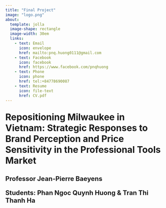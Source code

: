 ```yaml
---
title: "Final Project"
image: "logo.png"
about:
  template: jolla
  image-shape: rectangle
  image-width: 30em
  links: 
    - text: Email
      icon: envelope
      href: mailto:pnq.huong0111@gmail.com
    - text: Facebook
      icon: facebook
      href: https://www.facebook.com/pnqhuong
    - text: Phone
      icon: phone
      href: tel:+84778690087
    - text: Resume
      icon: file-text
      href: CV.pdf
---
```

<div class="center-text">
<p style="font-size:28px; font-weight:bold;">
Repositioning Milwaukee in Vietnam: Strategic Responses to Brand Perception and Price Sensitivity in the Professional Tools Market
</p>

<p style="font-size:20px; font-weight:bold;">
Professor Jean-Pierre Baeyens
</p>

<p style="font-size:20px; font-weight:bold;">
Students: Phan Ngoc Quynh Huong & Tran Thi Thanh Ha
</p>
</div>


